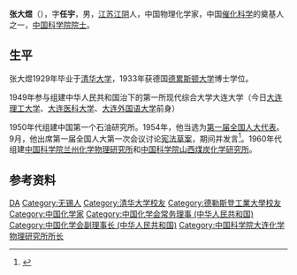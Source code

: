 {{Infobox_Person
| name = 张大煜
|image= 
|box_width= 
|occupation= 
| period = 
|birth_name=
| other_names =
| Sex =男
|birth_date= 1906年2月15日
|birth_place= [[江苏|江苏]][[江阴|江阴]]
|death_date= {{death date and age|1989|2|20|1906|2|15}}
|death_place= 
| nationality ={{PRC}}
| residence =
| party =
| religion =
| spouse = 
| relatives = 
|education= 
| past = 
{{Infobox_People_CAS
|学部=化学部
|专业=物理化学
|当选年=1955年
}}
| work =
|awards=
}}
'''张大煜'''（{{bd|1906年|2月15日|1989年|2月20日|catIdx=Z张}}），字'''任宇'''，男，[[江苏|江苏]][[江阴|江阴]]人，中国物理化学家，中国[[催化科学|催化科学]]的奠基人之一，[[中国科学院院士|中国科学院院士]]。

== 生平 ==
张大煜1929年毕业于[[清华大学|清华大学]]，1933年获德国[[德累斯顿大学|德累斯顿大学]]博士学位。

1949年参与组建中华人民共和国治下的第一所现代综合大学大连大学（今日[[大连理工大学|大连理工大学]]、[[大连医科大学|大连医科大学]]、[[大连外国语大学|大连外国语大学]]前身）

1950年代组建中国第一个石油研究所。1954年，他当选为[[第一届全国人大代表|第一届全国人大代表]]。9月，他出席第一届全国人大第一次会议讨论[[中华人民共和国宪法_(1954年)|宪法草案]]，期间并发言<ref>{{Cite book|title=人民代表大会制度创建史|last=[[张希坡|张希坡]]著|publisher=北京：[[中共党史出版社|中共党史出版社]]|year=2009.08|isbn=978-7-5098-0341-7|pages=657}}</ref>。1960年代组建[[中国科学院兰州化学物理研究所|中国科学院兰州化学物理研究所]]和[[中国科学院山西煤炭化学研究所|中国科学院山西煤炭化学研究所]]。

== 参考资料 ==
{{reflist}}

{{China-scientist-stub}}
{{中国科学院化学部院士}}
{{中国化学会第二十届理事会}}

{{Authority control}}
{{DEFAULTSORT:Zhang张}}
[[Category:张姓|DA]]
[[Category:无锡人|Category:无锡人]]
[[Category:清华大学校友|Category:清华大学校友]]
[[Category:德勒斯登工業大學校友|Category:德勒斯登工業大學校友]]
[[Category:中国化学家|Category:中国化学家]]
[[Category:中国化学会常务理事_(中华人民共和国)|Category:中国化学会常务理事 (中华人民共和国)]]
[[Category:中国化学会副理事长_(中华人民共和国)|Category:中国化学会副理事长 (中华人民共和国)]]
[[Category:中国科学院大连化学物理研究所所长|Category:中国科学院大连化学物理研究所所长]]